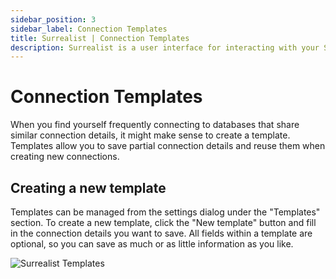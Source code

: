 ```yaml
---
sidebar_position: 3
sidebar_label: Connection Templates
title: Surrealist | Connection Templates
description: Surrealist is a user interface for interacting with your SurrealDB database visually. It enables you to seamlessly connect to any SurrealDB instance, allowing you to execute queries, explore your tables, design your schemas, and much more.
---
```



# Connection Templates

When you find yourself frequently connecting to databases that share similar connection details, it might make sense to create a template.
Templates allow you to save partial connection details and reuse them when creating new connections.

## Creating a new template

Templates can be managed from the settings dialog under the "Templates" section. To create a new template, click the "New template" button and fill in the connection details you want to save.
All fields within a template are optional, so you can save as much or as little information as you like.

<Image
  alt="Surrealist Templates"
  src={ImageTemplates}
/>
